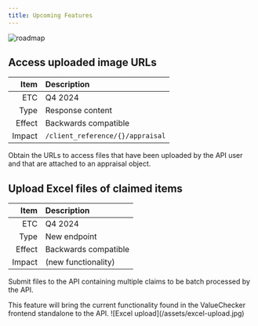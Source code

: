 ```yaml
---
title: Upcoming Features
---
```


![roadmap](/assets/roadmap-mountain.jpg)

## <Icon icon="images" size={24} /> Access uploaded image URLs

|   Item | Description                      |
| -----: | :------------------------------- |
|    ETC | Q4 2024                          |
|   Type | Response content                 |
| Effect | Backwards compatible             |
| Impact | `/client_reference/{}/appraisal` |

Obtain the URLs to access files that have been uploaded by the API user and that are attached to an appraisal object.

## <Icon icon="file-arrow-up" size={24} /> Upload Excel files of claimed items

|   Item | Description          |
| -----: | :------------------- |
|    ETC | Q4 2024              |
|   Type | New endpoint         |
| Effect | Backwards compatible |
| Impact | (new functionality)  |

Submit files to the API containing multiple claims to be batch processed by the API.

<Accordion icon="image" title="More information.">
  This feature will bring the current functionality found in the ValueChecker frontend standalone to the
  API. ![Excel upload](/assets/excel-upload.jpg)
</Accordion>

